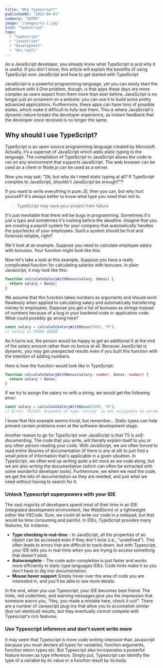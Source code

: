 ```yaml
---
title: "Why Typescript?"
publishedAt: "2022-04-01"
summary: "SUPER"
image: "/images/ts-1.jpg"
icon: "typescript"
tags:
  - "typescript"
  - "javascript"
  - "development"
  - "dev tools"
---
```


As a JavaScript developer, you already know what TypeScript is and why it is useful.
If you don't know, this article will explain the benefits of using TypeScript over
JavaScript and how to get started with TypeScript

JavaScript is a powerful programming language, yet you can easily start the adventure
with it.One problem, though, is that apps these days are more complex as users expect from
them more than ever before. JavaScript is no longer just an ornament on a website, you
can use it to build some pretty advanced applications. Furthermore, these apps can
have tons of possible states, which make it difficult to fully test them. This is where
JavaScript's dynamic nature breaks the developer experience, as instant feedback that the
developer once received is no longer the same.

## Why should I use TypeScript?

TypeScript is an open-source programming language created by Microsoft. Actually, it’s a
superset of JavaScript which adds static typing to the language. The compilation of
TypeScript to JavaScript allows the code to run on any environment that supports
JavaScript. The web browser can be used as a client or Node.js can be used as a server.

Now you may ask: "Ok, but why do I need static typing at all? If TypeScript compiles
to JavaScript, shouldn't JavaScript be enough?"?

If you want to write everything in pure JS, then you can, but why hurt yourself? It's
always better to know what type you need than not to.

> TypeScript may save your project from failure

It's just inevitable that there will be bugs in programming. Sometimes it's just a
typo and sometimes it's rushing before the deadline. Imagine that you are creating a
payroll system for your company that automatically handles the paychecks of your
employees. Such a system should be first and foremost reliable, right?

We'll look at an example. Suppose you need to calculate employee salary with bonuses.
Your function might look like this:

Now let's take a look at this example. Suppose you have a really complicated function
for calculating salaries with bonuses. In plain Javascript, it may look like this:

```js
function calculateSalaryWithBonus(salary, bonus) {
  return salary + bonus;
}
```

We assume that this function takes numbers as arguments and should work flawlessly when
applied to calculating salary and automatically transferring money to employees.
Suppose you get a list of bonuses as strings instead of numbers because of a bug in your
backend code or application code. What could possibly go wrong here?

```js
const salary = calculateSalaryWithBonus(5000, "0");
// salary is 50000 😱😱😱
```

As it turns out, the person would be happy to get an additional 0 at the end of the salary
amount rather than no bonus at all. Because JavaScript is dynamic, you may get unexpected
results even if you built this function with the intention of adding numbers.

Here is how the function would look like in TypeScript:

```ts
function calculateSalaryWithBonus(salary: number, bonus: number) {
  return salary + bonus;
}
```

If we try to assign the salary no with a string, we would get the following error:

```ts
const salary = calculateSalaryWithBonus(5000, "0");
// Error: TS2345: Argument of type 'string' is not assignable to parameter of type 'number'.
```

I know that this example seems trivial, but remember... Static types can help prevent
certain problems even at the software development stage.

Another reason to go for TypeScript over JavaScript is that TS is _self-documenting_.
The code that you write, will literally explain itself to you or any other person
reading your code. With JavaScript, we are often forced to read entire libraries of
documentation (if there is any at all) to just find a small piece of information that's
applicable in a given situation. In TypeScript, we often end up writing quite a bit
more as we code along, but we are also writing the documentation (which can often be
extracted with some wonderful developer tools). Furthermore, we when we read the code,
we get the bits of documentation as they are needed, and just what we need without
having to search for it.

### Unlock Typescript superpowers with your IDE

The vast majority of developers spend most of their time in an IDE (integrated
development environment, like WebStorm) or a lightweight editor like VSCode. Sure, we
could all write our code in a notepad, but that would be time consuming and painful. In
IDEs, TypeScript provides many features, for instance:

- **Type checking in real-time** - In JavaScript, all the properties of an object can be
  accessed even if they don't exist (i.e., "undefined"). This often leads to errors that
  are
  difficult to track down, but with Typescript, your IDE tells you in real-time when you
  are
  trying to access something that doesn't exist.
- **Autocomplete** - The code auto-completion is just faster and works more efficiently in
  static type languages IDEs. Code hints make it so you don't have to dig into
  documentation.
- **Mouse hover support** Simply hover over the area of code you are interested in,
  and you'll be able to see more details.

In the end, when you use Typescript, your IDE becomes best friend. The
hints, red underlines, and warning messages give you the impression that someone warns
you, “Hey, you made a mistake here, check it out!”. There are a number of Javascript
plug-ins that allow you to accomplish similar (but not identical) results, but they
eventually cannot compete with Typescript's rich features.

### Use Typescript inference and don't event write more

It may seem that Typescript is more code writing-intensive than Javascript because you
must declare all types for variables, function arguments, function return types etc. But
Typescript also incorporates a powerful feature known as type inference. Simply put,
Typescript can identify the type of a variable by its value or a function result by its
body.
